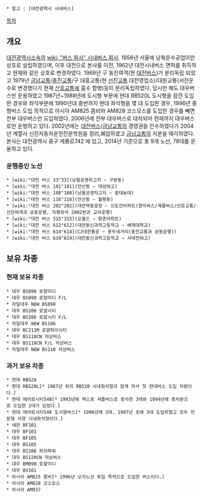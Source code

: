  * 참고 : [대전광역시 시내버스]

[[목차]]

== 개요 ==
[[대전광역시]]소속의 [[wiki: "버스 회사" 시내버스 회사]].
1956년 서울에 남북운수공업이란 상호로 설립하였으며, 이후 대전으로 본사를 이전, 1962년 대전시내버스 면허를 취득하고 현재와 같은 상호로 변경하였다. 1969년 구 동진여객(현 [[대전버스]])가 분리독립 되었고 1979년 [[금남교통]]/[[충진교통]]/구 대흥교통(현 [[선진교통]] 대전영업소)/대원교통(서진운수로 변경했다가 현재 [[산호교통]]에 흡수 합병)등이 분리독립하였다. 당시만 해도 대우버스만 운용하였고 1987년~1988년에 도시형 부문에 현대 RB520L 도시형을 잠깐 도입한 경우와 좌석부문에 1990년대 중반까지 현대 좌석형을 몇 대 도입한 경우, 1996년 중형버스 도입 목적으로 아시아 AM825 콤비와 AM828 코스모스를 도입한 경우를 빼면 전부 대우버스만 도입하였다. 2006년에 전부 대우버스로 대차되어 현재까지 대우버스로만 운행하고 있다. 2002년에는 [[대전버스]]/[[금남교통]]의 경영권을 인수하였다가 2004년 계열사 신진자동차운전전문학원을 정리,폐업하였고 [[금남교통]]의 지분을 매각하였다.
본사는 대전광역시 중구 계룡로742 에 있고, 2014년 기준으로 총 9개 노선, 78대를 운용하고 있다. 

=== 운행중인 노선 ===
 * [wiki:"대전 버스 33"33](낭월공영차고지 ~ 구완동)
 * [wiki:"대전 버스 101"101](안산동 ~ 대성여고)
 * [wiki:"대전 버스 108"108](낭월공영차고지 ~ 충대농대) 
 * [wiki:"대전 버스 116"116](안산동 ~ 월평동)
 * [wiki:"대전 버스 202"202](대전역동광장 ~ 신도안아파트(경익버스/계룡버스/산호교통/선진여객과 공동운행, 직행좌석 2002번과 교차운행)
 * [wiki:"대전 버스 315"315](오월드 ~ 향촌아파트)
 * [wiki:"대전 버스 612"612](대전동신과학고등학교 ~ 배재대학교)
 * [wiki:"대전 버스 614"614](CJ대한통운 ~ 용두네거리(충진교통과 공동운행))
 * [wiki:"대전 버스 619"619](대전동신과학고등학교 ~ 서대전여고)

== 보유 차종 ==
=== 현재 보유 차종 ===
 * 대우 BS090 로얄미디 
 * 대우 BS090 로얄미디 F/L
 * 자일대우 NEW BS090
 * 대우 BS106 로얄시티
 * 대우 BS106 로얄시티 F/L
 * 자일대우 NEW BS106
 * 대우 BC211M 로얄하이시티
 * 대우 BS110CN 저상버스
 * 대우 BS110CN F/L 저상버스
 * 자일대우 NEW BS110 저상버스
=== 과거 보유 차종 ===
 * 현대 RB520
 * 현대 RB520L[* 1987년 위의 RB520 시내좌석형과 함께 자사 첫 현대버스 도입 차량이다.]
 * 현대 에어로시티540[* 1993년에 엑스포 셔틀버스로 증차한 3대와 1994년에 증차분으로 도입한 1대가 있었다.]
 * 현대 에어로시티540 도시형버스[* 1996년에 3대, 1997년 초에 3대 도입하였고 모두 전문형 사양 시내좌석형이다.]
 * 새한 BF101
 * 대우 BF101
 * 대우 BF105
 * 대우 BS105
 * 대우 BS106 하이파워
 * 대우 BS120CN 저상버스
 * 대우 BM090 로얄미디
 * 대우 BV101
 * 아시아 AM825 콤비[* 1996년 오지노선 투입 목적으로 도입한 버스이다.]
 * 아시아 AM828 코스모스
 * 아시아 AM937


